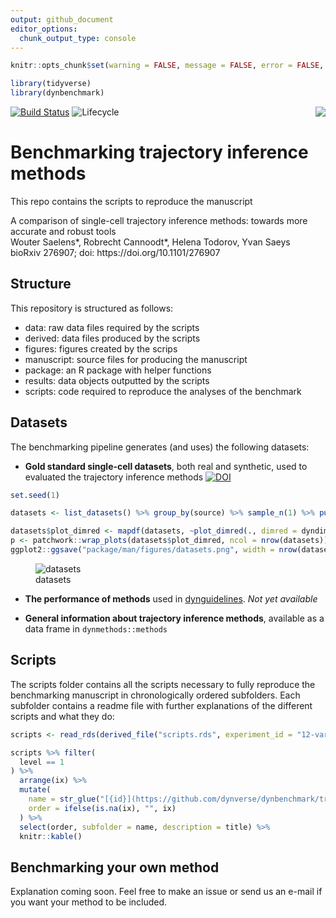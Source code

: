 ```yaml
---
output: github_document
editor_options: 
  chunk_output_type: console
---
```


<!-- README.md is generated from README.Rmd. Please edit that file -->

```r
knitr::opts_chunk$set(warning = FALSE, message = FALSE, error = FALSE, echo = FALSE)
```

```r
library(tidyverse)
library(dynbenchmark)
```

[![Build Status](https://api.travis-ci.org/dynverse/dynbenchmark.svg)](https://travis-ci.org/dynverse/dynbenchmark)
![Lifecycle](https://img.shields.io/badge/lifecycle-experimental-orange.svg) <img src="package/man/figures/logo.png" align="right" />

# Benchmarking trajectory inference methods

This repo contains the scripts to reproduce the manuscript

A comparison of single-cell trajectory inference methods: towards more accurate and robust tools  
Wouter Saelens\*, Robrecht Cannoodt\*, Helena Todorov, Yvan Saeys  
bioRxiv 276907; doi: https://doi.org/10.1101/276907


## Structure

This repository is structured as follows:

* data: raw data files required by the scripts
* derived: data files produced by the scripts
* figures: figures created by the scrips
* manuscript: source files for producing the manuscript
* package: an R package with helper functions
* results: data objects outputted by the scripts
* scripts: code required to reproduce the analyses of the benchmark

## Datasets

The benchmarking pipeline generates (and uses) the following datasets:

* **Gold standard single-cell datasets**, both real and synthetic, used to evaluated the trajectory inference methods [![DOI](https://zenodo.org/badge/DOI/10.5281/zenodo.1211533.svg)](https://doi.org/10.5281/zenodo.1211533)

```r
set.seed(1)

datasets <- list_datasets() %>% group_by(source) %>% sample_n(1) %>% pull(id) %>% load_datasets()

datasets$plot_dimred <- mapdf(datasets, ~plot_dimred(., dimred = dyndimred::dimred_landmark_mds) + ggtitle(.$source) + theme(plot.title = element_text(size = 10)))
p <- patchwork::wrap_plots(datasets$plot_dimred, ncol = nrow(datasets))
ggplot2::ggsave("package/man/figures/datasets.png", width = nrow(datasets)*3, height = 1*3)
```

![datasets](package/man/figures/datasets.png)

* **The performance of methods** used in [dynguidelines](https://www.github.com/dynverse/dynguidelines). _Not yet available_

* **General information about trajectory inference methods**, available as a data frame in `dynmethods::methods`

## Scripts

The scripts folder contains all the scripts necessary to fully reproduce the benchmarking manuscript in chronologically ordered subfolders. Each subfolder contains a readme file with further explanations of the different scripts and what they do:

```r
scripts <- read_rds(derived_file("scripts.rds", experiment_id = "12-varia/01-scripts"))

scripts %>% filter(
  level == 1
) %>%
  arrange(ix) %>%
  mutate(
    name = str_glue("[{id}](https://github.com/dynverse/dynbenchmark/tree/master/{location})"),
    order = ifelse(is.na(ix), "", ix)
  ) %>% 
  select(order, subfolder = name, description = title) %>%
  knitr::kable()


```

## Benchmarking your own method

Explanation coming soon. Feel free to make an issue or send us an e-mail if you want your method to be included.
